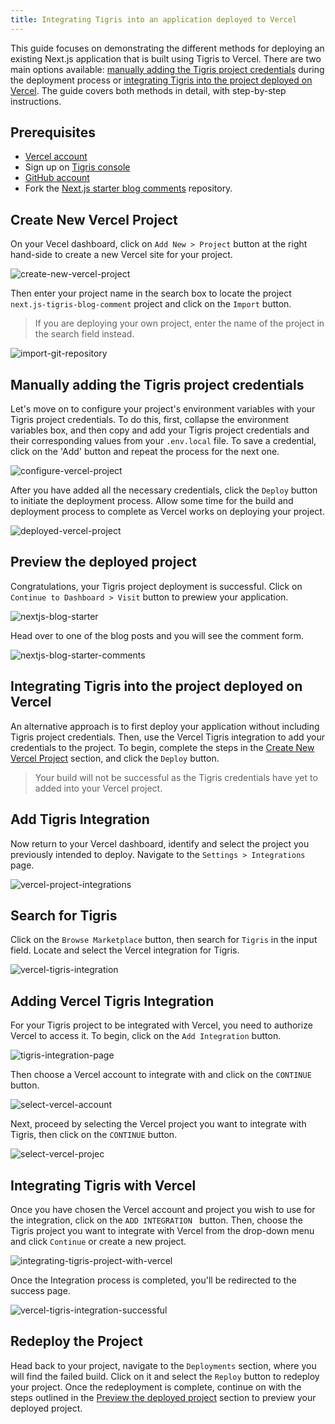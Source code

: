 ```yaml
---
title: Integrating Tigris into an application deployed to Vercel
---
```



This guide focuses on demonstrating the different methods for deploying an existing Next.js application that is built using Tigris to Vercel. There are two main options available: [manually adding the Tigris project credentials](#manually-adding-the-tigris-project-credentials) during the deployment process or [integrating Tigris into the project deployed on Vercel](#integrating-tigris-into-the-project-deployed-on-vercel). The guide covers both methods in detail, with step-by-step instructions.

## Prerequisites

- [Vercel account](https://vercel.com/)
- Sign up on [Tigris console](https://console.preview.tigrisdata.cloud/)
- [GitHub account](https://github.com/)
- Fork the [Next.js starter blog comments](https://github.com/tigrisdata-community/next.js-tigris-blog-comment) repository.

## Create New Vercel Project

On your Vecel dashboard, click on `Add New > Project` button at the right hand-side to create a new Vercel site for your project.

![create-new-vercel-project](/img/screenshots/create-new-vercel-project.png)

Then enter your project name in the search box to locate the project `next.js-tigris-blog-comment` project and click on the `Import` button.

> If you are deploying your own project, enter the name of the project in the search field instead.

![import-git-repository](/img/screenshots/import-git-repository.png)

## Manually adding the Tigris project credentials

Let's move on to configure your project's environment variables with your Tigris project credentials. To do this, first, collapse the environment variables box, and then copy and add your Tigris project credentials and their corresponding values from your `.env.local` file. To save a credential, click on the 'Add' button and repeat the process for the next one.

![configure-vercel-project](/img/screenshots/configure-vercel-project.png)

After you have added all the necessary credentials, click the `Deploy` button to initiate the deployment process. Allow some time for the build and deployment process to complete as Vercel works on deploying your project.

![deployed-vercel-project](/img/screenshots/deployed-vercel-project.png)

## Preview the deployed project

Congratulations, your Tigris project deployment is successful. Click on `Continue to Dashboard > Visit` button to prewiew your application.

![nextjs-blog-starter](/img/screenshots/nextjs-blog-starter.jpg)

Head over to one of the blog posts and you will see the comment form.

![nextjs-blog-starter-comments](/img/screenshots/nextjs-blog-starter-comments.jpg)

## Integrating Tigris into the project deployed on Vercel

An alternative approach is to first deploy your application without including Tigris project credentials. Then, use the Vercel Tigris integration to add your credentials to the project. To begin, complete the steps in the [Create New Vercel Project](#create-new-vercel-project) section, and click the `Deploy` button.

> Your build will not be successful as the Tigris credentials have yet to added into your Vercel project.

## Add Tigris Integration

Now return to your Vercel dashboard, identify and select the project you previously intended to deploy. Navigate to the `Settings > Integrations` page.

![vercel-project-integrations](/img/screenshots/vercel-project-integrations.png)

## Search for Tigris

Click on the `Browse Marketplace` button, then search for `Tigris` in the input field. Locate and select the Vercel integration for Tigris.

![vercel-tigris-integration](/img/screenshots/vercel-tigris-integration.png)

## Adding Vercel Tigris Integration

For your Tigris project to be integrated with Vercel, you need to authorize Vercel to access it. To begin, click on the `Add Integration` button.

![tigris-integration-page](/img/screenshots/tigris-integration-page.png)

Then choose a Vercel account to integrate with and click on the `CONTINUE` button.

![select-vercel-account](/img/screenshots/select-vercel-account.png)

Next, proceed by selecting the Vercel project you want to integrate with Tigris, then click on the `CONTINUE` button.

![select-vercel-projec](/img/screenshots/select-vercel-project.png)

## Integrating Tigris with Vercel

Once you have chosen the Vercel account and project you wish to use for the integration, click on the `ADD INTEGRATION ` button. Then, choose the Tigris project you want to integrate with Vercel from the drop-down menu and click `Continue` or create a new project.

![integrating-tigris-project-with-vercel](/img/screenshots/integrating-tigris-project-with-vercel.png)

Once the Integration process is completed, you'll be redirected to the success page.

![vercel-tigris-integration-successful](/img/screenshots/vercel-tigris-integration-successful.png)

## Redeploy the Project

Head back to your project, navigate to the `Deployments` section, where you will find the failed build. Click on it and select the `Reploy` button to redeploy your project.
Once the redeployment is complete, continue on with the steps outlined in the [Preview the deployed project](#preview-the-deployed-project) section to preview your deployed project.
